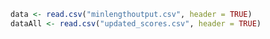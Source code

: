 ```r
data <- read.csv("minlengthoutput.csv", header = TRUE)
dataAll <- read.csv("updated_scores.csv", header = TRUE)
```


